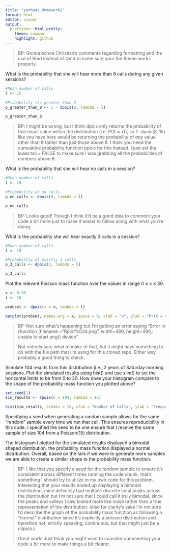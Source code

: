 ```yaml
---
title: "yunhuaz_Homework2"
format: html
editor: visual
output: 
  prettydoc::html_pretty:
    theme: cayman
    highlight: github
---
```


> BP: Gonna echoe Christian's comments regarding formatting and the use of Rmd instead of Qmd to make sure your the theme works properly.

What is the probability that she will hear more than 8 calls during any given sessions?

```r
#Mean number of calls
l <- 15

#Probability its greater than 8
p_greater_than_8 <- 1 - dpois(8, lambda = l) 

p_greater_than_8
```

> BP: I might be wrong, but I think dpois only returns the probability of that exact value within the distribution (i.e. P(X = x)), so 1- dpois(8, 15) like you have here would be returning the probability of *any* value other than 8 rather than just those above 8. I think you need the cumulative probability function ppois for this instead. I just set the lower.tail = FALSE to make sure I was grabbing all the probabilities of numbers above 8.

What is the probability that she will hear no calls in a session?

```r
#Mean number of calls
l <- 15

#Probability of no calls
p_no_calls <- dpois(0, lambda = l)

p_no_calls
```

> BP: Looks good! Though I think it'd be a good idea to comment your code a bit more just to make it easier to follow along with what you're doing.

What is the probability she will hear exactly 3 calls in a session?

```r
#Mean number of calls
l <- 15

#Probabiltiy of exactly 3 calls
p_3_calls <- dpois(3, lambda = l)

p_3_calls
```

Plot the relevant Poisson mass function over the values in range 0 ≤ x ≤ 30.

```r
x <- 0:30
l <- 15

probset <- dpois(x = x, lambda = l)

barplot(probset, names.arg = x, space = 0, xlab = "x", ylab = "Pr(X = x)", main = "Probablity Mass Function")
```

> BP: Not sure what's happening but I'm getting an error saying "Error in (function (filename = "Rplot%03d.png", width=480, height=480,: unable to start png() device"
>
> Not entirely sure what to make of that, but it might have something to do with the file path that I'm using for this cloned repo. Either way probably a good thing to check.

Simulate 104 results from this distribution (i.e., 2 years of Saturday morning sessions. Plot the simulated results using hist() and use xlim() to set the horizontal limits to be from 0 to 30. How does your histogram compare to the shape of the probability mass function you plotted above?

```r
set.seed(1)
sim_results <- rpois(n = 104, lambda = 15)

hist(sim_results, breaks = 15, xlab = "Number of Calls", ylab = "Frequency", main = "Histogram of Simulated Poisson Results", xlim = c(0,30))
```

Specifying a seed when generating a random sample allows for the same "random" sample every time we run that cell. This ensures reproducibility in this code, I specified the seed to be one ensure that I receive the same sample of size 104 from a Poisson(15) distribution.

The histogram I plotted for the simulated results displayed a bimodal shaped distribution, the probability mass function displayed a normal distribution. Overall, based on the tails if we were to generate more samples we are able to create a similar shape to the probability mass function.

> BP: I like that you specify a seed for the random sample to ensure it's consistent across different times running the code chunk, that's something I should try to utilize in my own code for this problem. Interesting that your results ended up displaying a bimodal distribution, mine definitely had multiple discrete local peaks across the distribution but I'm not sure that I could call it truly bimodal, since the peaks and valleys I saw looked more like noise rather than a true representation of the distribution. (also for clarity's sake I'm not sure I'd describe the graph of the probability mass function as following a "normal" distribution since it's explicitly a poisson distribution and therefore not, strictly speaking, continuous, but that might just be a nitpick.)
>
> Great work! Just think you might want to consider commenting your code a bit more to make things a bit clearer.
